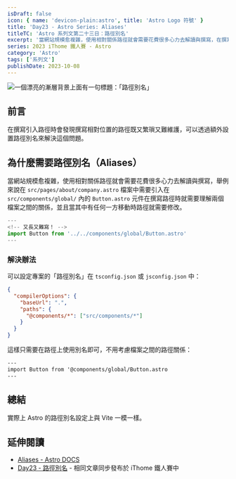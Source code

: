 ```yaml
---
isDraft: false
icon: { name: 'devicon-plain:astro', title: 'Astro Logo 符號' }
title: 'Day23 - Astro Series: Aliases'
titleTC: 'Astro 系列文第二十三日：路徑別名'
excerpt: '當網站規模愈複雜，使用相對關係路徑就會需要花費很多心力去解讀與撰寫，在撰寫引入路徑時會發現撰寫相對位置的路徑既又繁瑣又難維護，可以透過額外設置路徑別名來解決這個問題。本篇文章介紹如何透過設定 Astro 中的 TS 設定檔來達成路徑別名。'
series: 2023 iThome 鐵人賽 - Astro
category: 'Astro'
tags: ['系列文']
publishDate: 2023-10-08
---
```


![一個漂亮的漸層背景上面有一句標題：「路徑別名」](./day23-aliases.webp)

## 前言

在撰寫引入路徑時會發現撰寫相對位置的路徑既又繁瑣又難維護，可以透過額外設置路徑別名來解決這個問題。

## 為什麼需要路徑別名（Aliases）

當網站規模愈複雜，使用相對關係路徑就會需要花費很多心力去解讀與撰寫，舉例來說在 `src/pages/about/company.astro` 檔案中需要引入在 `src/components/global/` 內的 `Button.astro` 元件在撰寫路徑時就需要理解兩個檔案之間的關係，並且當其中有任何一方移動時路徑就需要修改。

```jsx
---
<!-- 又長又難寫！ -->
import Button from '../../components/global/Button.astro'
---
```

### 解決辦法

可以設定專案的「路徑別名」在 `tsconfig.json` 或 `jsconfig.json` 中：

```json
{
  "compilerOptions": {
    "baseUrl": ".",
    "paths": {
      "@components/*": ["src/components/*"]
    }
  }
}
```

這樣只需要在路徑上使用別名即可，不用考慮檔案之間的路徑關係：

```html
---
import Button from '@components/global/Button.astro
---
```

## 總結

實際上 Astro 的路徑別名設定上與 Vite 一模一樣。

## 延伸閱讀

- [Aliases - Astro DOCS](https://docs.astro.build/en/guides/aliases/)
- [Day23 - 路徑別名](https://ithelp.ithome.com.tw/articles/10336648) - 相同文章同步發布於 iThome 鐵人賽中
